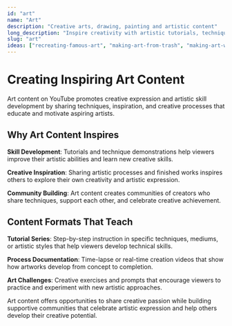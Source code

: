 ```yaml
---
id: "art"
name: "Art"
description: "Creative arts, drawing, painting and artistic content"
long_description: "Inspire creativity with artistic tutorials, techniques, and creative expression content that teaches skills while showcasing artistic talent."
slug: "art"
ideas: ["recreating-famous-art", "making-art-from-trash", "making-art-with-food-art", "creating-stop-motion-animation", "making-art-with-technology", "making-my-own-comic-book", "making-art-from-shadows"]
---
```


# Creating Inspiring Art Content

Art content on YouTube promotes creative expression and artistic skill development by sharing techniques, inspiration, and creative processes that educate and motivate aspiring artists.

## Why Art Content Inspires

**Skill Development**: Tutorials and technique demonstrations help viewers improve their artistic abilities and learn new creative skills.

**Creative Inspiration**: Sharing artistic processes and finished works inspires others to explore their own creativity and artistic expression.

**Community Building**: Art content creates communities of creators who share techniques, support each other, and celebrate creative achievement.

## Content Formats That Teach

**Tutorial Series**: Step-by-step instruction in specific techniques, mediums, or artistic styles that help viewers develop technical skills.

**Process Documentation**: Time-lapse or real-time creation videos that show how artworks develop from concept to completion.

**Art Challenges**: Creative exercises and prompts that encourage viewers to practice and experiment with new artistic approaches.

Art content offers opportunities to share creative passion while building supportive communities that celebrate artistic expression and help others develop their creative potential.
